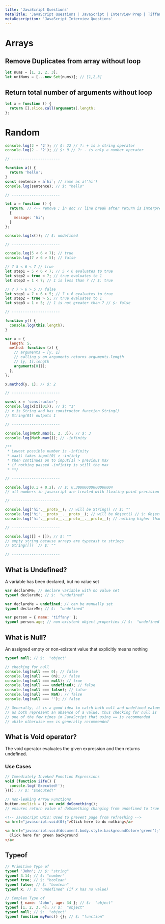 ```yaml
---
title: 'JavaScript Questions'
metaTitle: 'JavaScript Questions | JavaScript | Interview Prep | Tiffany Lea'
metaDescription: 'JavaScript Interview Questions'
---
```


# Arrays

## Remove Duplicates from array without loop

```javascript
let nums = [1, 2, 2, 3];
let uniNums = [...new Set(nums)]; // [1,2,3]
```

## Return total number of arguments without loop

```javascript
let x = function () {
  return [].slice.call(arguments).length;
};
```

# Random

```javascript
console.log(2 + '2'); // $: 22 // ?: + is a string operator
console.log(2 - '2'); // $: 0 // ?: - is only a number operator

// ----------------------

function a() {
  return 'hello';
}
const sentence = a`hi`; // same as a('hi')
console.log(sentence); // $: "hello"

// ----------------------

let x = function () {
  return; // <-- remove ; in doc // line break after return is interpreted as return;
  {
    message: 'hi';
  }
};

console.log(x()); // $: undefined

// ----------------------

console.log(5 < 6 < 7); // true
console.log(7 > 6 > 5); // false

// ? 5 < 6 < 7 // true
let step1 = 5 < 6 < 7; // 5 < 6 evaluates to true
let step2 = true < 7; // true evaluates to 1
let step3 = 1 < 7; // 1 is less than 7 // $: true

// ? 7 > 6 > 5 // false
let step1 = 7 > 6 > 5; // 7 > 6 evaluates to true
let step2 = true > 5; // true evaluates to 1
let step3 = 1 > 5; // 1 is not greater than 7 // $: false

// ----------------------

function y() {
  console.log(this.length);
}

var x = {
  length: 5,
  method: function (z) {
    // arguments = [y, 1]
    // calling y on arguments returns arguments.length
    // [y, 1].length
    arguments[0]();
  },
};

x.method(y, 1); // $: 2

// ----------------------

const x = 'constructor';
console.log(x[x](01)); // $: "1"
// x is String and has constructor function String()
// String(01) outputs 1

// ----------------------

console.log(Math.max(1, 2, 3)); // $: 3
console.log(Math.max()); // -infinity

/**
 * Lowest possible number is -infinity
 * max() takes input[0] > -infinty
 * then continues on to input[1] > previous max
 * if nothing passed -infinity is still the max
 * **/

// ----------------------

console.log(0.1 + 0.2); // $: 0.30000000000000004
// all numbers in javascript are treated with floating point precision

// ----------------------

console.log('hi'.__proto__); // will be String() // $: ""
console.log('hi'.__proto__.__proto__); // will be Object() // $: Object {}
console.log('hi'.__proto__.__proto__.__proto__); // nothing higher than object // $: null

// ----------------------

console.log([] + []); // $: ""
// empty string because arrays are typecast to strings
// String([])  // $: ""

// ----------------------
```

## What is Undefined?

A variable has been declared, but no value set

```javascript
var declareMe; // declare variable with no value set
typeof declareMe; // $:  "undefined"

var declareMe = undefined; // can be manually set
typeof declareMe; // $:  "undefined"

var person = { name: 'tiffany' };
typeof person.age; // non-existent object properties // $:  "undefined"
```

## What is Null?

An assigned empty or non-existent value that explicitly means nothing

```javascript
typeof null; // $:  "object"
```

```javascript
// checking for null
console.log(null === 0); // false
console.log(null === 0n); // false
console.log(null === null); // true
console.log(null === undefined); // false
console.log(null === false); // false
console.log(null === NaN); // false
console.log(null === ''); // false

// Generally, it is a good idea to catch both null and undefined values,
// as both represent an absence of a value, thus checking for null is
// one of the few times in JavaScript that using == is recommended
// while otherwise === is generally recommended
```

## What is Void operator?

The void operator evaluates the given expression and then returns undefined.

### Use Cases

```javascript
// Immediately Invoked Function Expressions
void (function iife() {
  console.log('Executed!');
})(); // $: "Executed!"

// non-leaking Arrow Functions
button.onclick = () => void doSomething();
// ensures return value of doSomething changing from undefined to true will not change the onclick behavior
```

```html
<!-- JavaScript URIs: Used to prevent page from refreshing -->
<a href="javascript:void(0);">Click here to do nothing</a>

<a href="javascript:void(document.body.style.backgroundColor='green');">
  Click here for green background
</a>
```

## Typeof

```javascript
// Primitive Type of
typeof 'John'; // $: "string"
typeof 3.14; // $: "number"
typeof true; // $: "boolean"
typeof false; // $: "boolean"
typeof x; // $: "undefined" (if x has no value)

// Complex Type of
typeof { name: 'John', age: 34 }; // $:  "object"
typeof [1, 2, 3, 4]; // $:  "object"
typeof null; // $:  "object"
typeof function myFunc() {}; // $: "function"
```
